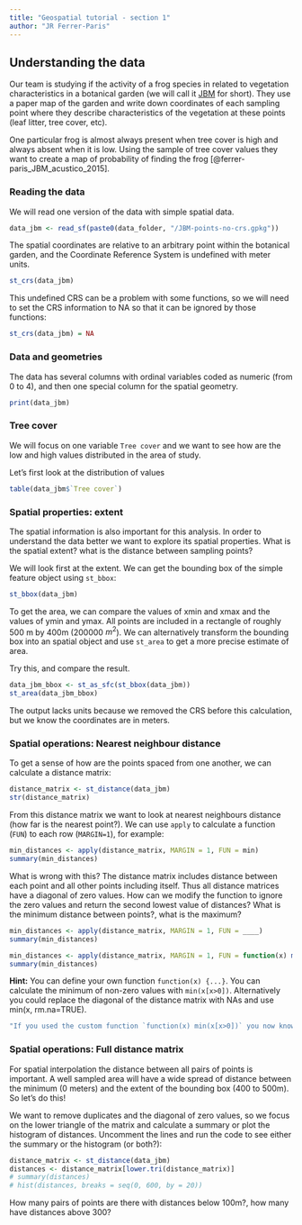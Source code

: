 ```yaml
---
title: "Geospatial tutorial - section 1"
author: "JR Ferrer-Paris"
---
```

## Understanding the data

Our team is studying if the activity of a frog species in related to vegetation characteristics in a botanical garden (we will call it [JBM](https://iamvenezuela.com/2017/05/jardin-botanico-de-maracaibo-leandro-aristeguieta/#prettyPhoto) for short). They use a paper map of the garden and write down coordinates of each sampling point where they describe characteristics of the vegetation at these points (leaf litter, tree cover, etc).

One particular frog is almost always present when tree cover is high and always absent when it is low. Using the sample of tree cover values they want to create a map of probability of finding the frog [@ferrer-paris_JBM_acustico_2015].

### Reading the data

We will read one version of the data with simple spatial data. 

```r
data_jbm <- read_sf(paste0(data_folder, "/JBM-points-no-crs.gpkg"))
```

The spatial coordinates are relative to an arbitrary point within the botanical garden, and the Coordinate Reference System is undefined with meter units.

```r
st_crs(data_jbm)
```

This undefined CRS can be a problem with some functions, so we will need to set the CRS information to NA so that it can be ignored by those functions:

```r
st_crs(data_jbm) = NA
```

### Data and geometries

The data has several columns with ordinal variables coded as numeric (from 0 to 4), and then one special column for the spatial geometry.

```r
print(data_jbm)
```

### Tree cover

We will focus on one variable `Tree cover` and we want to see how are the low and high values distributed in the area of study.

Let's first look at the distribution of values

```r
table(data_jbm$`Tree cover`)
```

### Spatial properties: extent

The spatial information is also important for this analysis. In order to understand the data better we want to explore its spatial properties. What is the spatial extent? what is the distance between sampling points?

We will look first at the extent. We can get the bounding box of the simple feature object using `st_bbox`:

```r
st_bbox(data_jbm)
```

To get the area, we can compare the values of xmin and xmax and the values of ymin and ymax. All points are included in a rectangle of roughly 500 m by 400m (200000 $m^2$). We can alternatively transform the bounding box into an spatial object and use `st_area` to get a more precise estimate of area.

Try this, and compare the result.
```r
data_jbm_bbox <- st_as_sfc(st_bbox(data_jbm))
st_area(data_jbm_bbox)
```
The output lacks units because we removed the CRS before this calculation, but we know the coordinates are in meters.

### Spatial operations: Nearest neighbour distance

To get a sense of how are the points spaced from one another, we can calculate a distance matrix:

```r
distance_matrix <- st_distance(data_jbm)
str(distance_matrix)
```

From this distance matrix we want to look at nearest neighbours distance (how far is the nearest point?). We can use `apply` to calculate a function (`FUN`) to each row (`MARGIN=1`), for example:

```r
min_distances <- apply(distance_matrix, MARGIN = 1, FUN = min)
summary(min_distances)
```


What is wrong with this? The distance matrix includes distance between each point and all other points including itself. Thus all distance matrices have a diagonal of zero values. How can we modify the function to ignore the zero values and return the second lowest value of distances? What is the minimum distance between points?, what is the maximum?

```r
min_distances <- apply(distance_matrix, MARGIN = 1, FUN = ____)
summary(min_distances)
```


```r
min_distances <- apply(distance_matrix, MARGIN = 1, FUN = function(x) min(x[x>0]))
summary(min_distances)
```

<div id="distance-hint">
**Hint:** You can define your own function `function(x) {...}`. You can calculate the minimum of non-zero values with `min(x[x>0])`. Alternatively you could replace the diagonal of the distance matrix with NAs and use min(x, rm.na=TRUE). 
</div>


```r
"If you used the custom function `function(x) min(x[x>0])` you now know that the minimum distances are between 2 and 83 meters, with mean value of 25m."
```

### Spatial operations: Full distance matrix

For spatial interpolation the distance between all pairs of points is important. A well sampled area will have a wide spread of distance between the minimum (0 meters) and the extent of the bounding box (400 to 500m). So let's do this!

We want to remove duplicates and the diagonal of zero values, so we focus on the lower triangle of the matrix and calculate a summary or plot the histogram of distances. Uncomment the lines and run the code to see either the summary or the histogram (or both?):

```r
distance_matrix <- st_distance(data_jbm)
distances <- distance_matrix[lower.tri(distance_matrix)]
# summary(distances)
# hist(distances, breaks = seq(0, 600, by = 20))
```

How many pairs of points are there with distances below 100m?, how many have distances above 300?